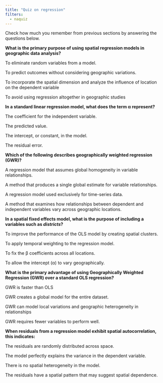 ```yaml
---
title: "Quiz on regression"
filters:
  - naquiz
---
```


Check how much you remember from previous sections by answering the questions below.

:::::{.question}
**What is the primary purpose of using spatial regression models in geographic data analysis?**

::::{.choices}

:::{.choice}
To eliminate random variables from a model.
:::

:::{.choice}
To predict outcomes without considering geographic variations.
:::

:::{.choice .correct-choice}
To incorporate the spatial dimension and analyze the influence of location on the dependent variable
:::

:::{.choice}
To avoid using regression altogether in geographic studies
:::

::::
:::::

:::::{.question}
**In a standard linear regression model, what does the term α represent?**

::::{.choices}

:::{.choice}
The coefficient for the independent variable.
:::

:::{.choice}
The predicted value.
:::

:::{.choice .correct-choice}
The intercept, or constant, in the model.
:::

:::{.choice}
The residual error.
:::

::::
:::::

:::::{.question}
**Which of the following describes geographically weighted regression (GWR)?**

::::{.choices}

:::{.choice}
A regression model that assumes global homogeneity in variable relationships.
:::

:::{.choice}
A method that produces a single global estimate for variable relationships.
:::

:::{.choice}
A regression model used exclusively for time-series data.
:::

:::{.choice .correct-choice}
A method that examines how relationships between dependent and independent variables vary across geographic locations.
:::

::::
:::::

:::::{.question}
**In a spatial fixed effects model, what is the purpose of including a variables such as *districts*?**

::::{.choices}

:::{.choice}
To improve the performance of the OLS model by creating spatial clusters.
:::

:::{.choice}
To apply temporal weighting to the regression model.
:::

:::{.choice}
To fix the β coefficients across all locations.
:::

:::{.choice .correct-choice}
To allow the intercept (α) to vary geographically.
:::

::::
:::::

:::::{.question}
**What is the primary advantage of using Geographically Weighted Regression (GWR) over a standard OLS regression?**

::::{.choices}

:::{.choice}
GWR is faster than OLS
:::

:::{.choice}
GWR creates a global model for the entire dataset.
:::

:::{.choice .correct-choice}
GWR can model local variations and geographic heterogeneity in relationships
:::

:::{.choice}
GWR requires fewer variables to perform well.
:::

::::
:::::

:::::{.question}
**When residuals from a regression model exhibit spatial autocorrelation, this indicates:**

::::{.choices}

:::{.choice}
The residuals are randomly distributed across space.
:::

:::{.choice}
The model perfectly explains the variance in the dependent variable.
:::

:::{.choice}
There is no spatial heterogeneity in the model.
:::

:::{.choice .correct-choice}
The residuals have a spatial pattern that may suggest spatial dependence.
:::

::::
:::::

